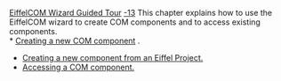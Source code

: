 [[Property:title|EiffelCOM Wizard Guided Tour]]
[[Property:weight|-13]]
This chapter explains how to use the EiffelCOM wizard to create COM components and to access existing components. <br/>
*  [[Creating a new COM component|Creating a new COM component]] . 
*  [[Creating a new component from an Eiffel project|Creating a new component from an Eiffel Project.]]  
*  [[Accessing a COM component|Accessing a COM component.]]  


{{seealso| '''See Also''' <br/>
[[EiffelCOM Wizard Introduction|Introduction]]  <br/>
[[EiffelCOM Wizard Reference|EiffelCOM wizard reference]]  }}




